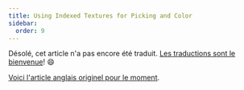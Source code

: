 ```yaml
---
title: Using Indexed Textures for Picking and Color
sidebar:
  order: 9
---
```


Désolé, cet article n'a pas encore été traduit. [Les traductions sont le bienvenue](https://github.com/mrdoob/three.js)! 😄

[Voici l'article anglais originel pour le moment](/manual/en/indexed-textures.html).
